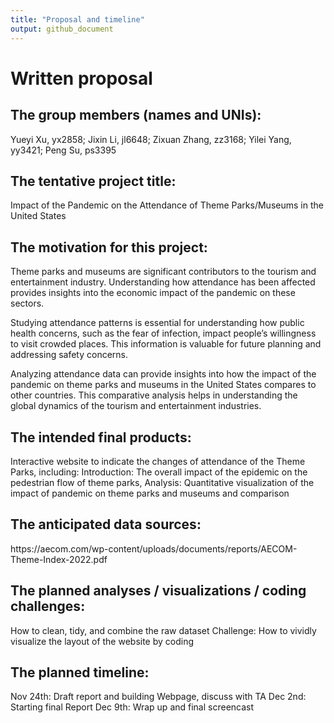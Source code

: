 ```yaml
---
title: "Proposal and timeline"
output: github_document
---
```


# Written proposal

## The group members (names and UNIs): 

Yueyi Xu, yx2858; Jixin Li, jl6648; Zixuan Zhang, zz3168; Yilei Yang, yy3421; Peng Su, ps3395

## The tentative project title:

Impact of the Pandemic on the Attendance of Theme Parks/Museums in the United States

## The motivation for this project:

Theme parks and museums are significant contributors to the tourism and entertainment industry. Understanding how attendance has been affected provides insights into the economic impact of the pandemic on these sectors.

Studying attendance patterns is essential for understanding how public health concerns, such as the fear of infection, impact people's willingness to visit crowded places. This information is valuable for future planning and addressing safety concerns.

Analyzing attendance data can provide insights into how the impact of the pandemic on theme parks and museums in the United States compares to other countries. This comparative analysis helps in understanding the global dynamics of the tourism and entertainment industries.


## The intended final products:

Interactive website to indicate the changes of attendance of the Theme Parks, including:
Introduction: The overall impact of the epidemic on the pedestrian flow of theme parks,
Analysis: Quantitative visualization of the impact of pandemic on theme parks and museums and comparison

## The anticipated data sources:

https://aecom.com/wp-content/uploads/documents/reports/AECOM-Theme-Index-2022.pdf 

## The planned analyses / visualizations / coding challenges:

How to clean, tidy,  and combine the raw dataset
Challenge: How to vividly visualize the layout of the website by coding

## The planned timeline:

Nov 24th: Draft report and building Webpage, discuss with TA
Dec 2nd: Starting final Report
Dec 9th: Wrap up and final screencast 

